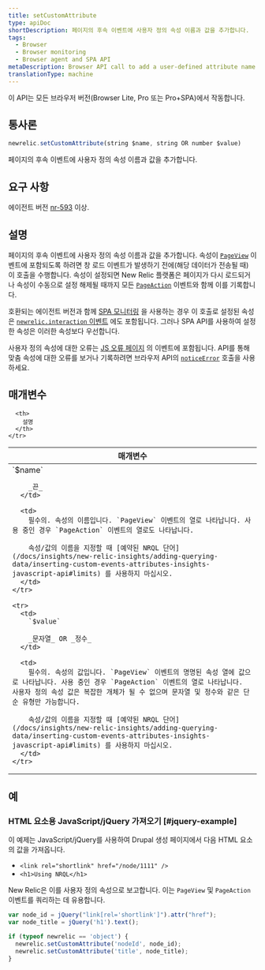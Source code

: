 ```yaml
---
title: setCustomAttribute
type: apiDoc
shortDescription: 페이지의 후속 이벤트에 사용자 정의 속성 이름과 값을 추가합니다.
tags:
  - Browser
  - Browser monitoring
  - Browser agent and SPA API
metaDescription: Browser API call to add a user-defined attribute name and value to subsequent events on the page.
translationType: machine
---
```


<Callout variant="important">
  이 API는 모든 브라우저 버전(Browser Lite, Pro 또는 Pro+SPA)에서 작동합니다.
</Callout>

## 통사론

```js
newrelic.setCustomAttribute(string $name, string OR number $value)
```

페이지의 후속 이벤트에 사용자 정의 속성 이름과 값을 추가합니다.

## 요구 사항

에이전트 버전 [nr-593](/docs/release-notes/new-relic-browser-release-notes/browser-agent-release-notes) 이상.

## 설명

페이지의 후속 이벤트에 사용자 정의 속성 이름과 값을 추가합니다. 속성이 [`PageView`](/docs/insights/explore-data/attributes/browser-default-attributes-insights#browser-attributes-table) 이벤트에 포함되도록 하려면 창 로드 이벤트가 발생하기 전에(해당 데이터가 전송될 때) 이 호출을 수행합니다. 속성이 설정되면 New Relic 플랫폼은 페이지가 다시 로드되거나 속성이 수동으로 설정 해제될 때까지 모든 [`PageAction`](/docs/insights/explore-data/attributes/browser-default-attributes-insights#pageaction-list) 이벤트와 함께 이를 기록합니다.

호환되는 에이전트 버전과 함께 [SPA 모니터링](/docs/browser/single-page-app-monitoring/get-started/welcome-single-page-app-monitoring) 을 사용하는 경우 이 호출로 설정된 속성은 [`newrelic.interaction` 이벤트](/docs/browser/new-relic-browser/browser-agent-apis/browser-spa-api-newrelicinteraction) 에도 포함됩니다. 그러나 SPA API를 사용하여 설정한 속성은 이러한 속성보다 우선합니다.

사용자 정의 속성에 대한 오류는 [JS 오류 페이지](/docs/browser/new-relic-browser/browser-pro-features/javascript-errors-page-detect-analyze-errors) 의 이벤트에 포함됩니다. API를 통해 맞춤 속성에 대한 오류를 보거나 기록하려면 브라우저 API의 [`noticeError`](/docs/browser/new-relic-browser/browser-agent-spa-api/newrelicnoticeerror-browser-agent-api) 호출을 사용하세요.

## 매개변수

<table>
  <thead>
    <tr>
      <th width="25%">
        매개변수
      </th>

      <th>
        설명
      </th>
    </tr>
  </thead>

  <tbody>
    <tr>
      <td>
        `$name`

        _끈_
      </td>

      <td>
        필수의. 속성의 이름입니다. `PageView` 이벤트의 열로 나타납니다. 사용 중인 경우 `PageAction` 이벤트의 열로도 나타납니다.

        속성/값의 이름을 지정할 때 [예약된 NRQL 단어](/docs/insights/new-relic-insights/adding-querying-data/inserting-custom-events-attributes-insights-javascript-api#limits) 를 사용하지 마십시오.
      </td>
    </tr>

    <tr>
      <td>
        `$value`

        _문자열_ OR _정수_
      </td>

      <td>
        필수의. 속성의 값입니다. `PageView` 이벤트의 명명된 속성 열에 값으로 나타납니다. 사용 중인 경우 `PageAction` 이벤트의 열로 나타납니다. 사용자 정의 속성 값은 복잡한 개체가 될 수 없으며 문자열 및 정수와 같은 단순 유형만 가능합니다.

        속성/값의 이름을 지정할 때 [예약된 NRQL 단어](/docs/insights/new-relic-insights/adding-querying-data/inserting-custom-events-attributes-insights-javascript-api#limits) 를 사용하지 마십시오.
      </td>
    </tr>
  </tbody>
</table>

## 예

### HTML 요소용 JavaScript/jQuery 가져오기 [#jquery-example]

이 예제는 JavaScript/jQuery를 사용하여 Drupal 생성 페이지에서 다음 HTML 요소의 값을 가져옵니다.

* `<link rel="shortlink" href="/node/1111" />`
* `<h1>Using NRQL</h1>`

New Relic은 이를 사용자 정의 속성으로 보고합니다. 이는 `PageView` 및 `PageAction` 이벤트를 쿼리하는 데 유용합니다.

```js
var node_id = jQuery("link[rel='shortlink']").attr("href");
var node_title = jQuery('h1').text();

if (typeof newrelic == 'object') {
  newrelic.setCustomAttribute('nodeId', node_id);
  newrelic.setCustomAttribute('title', node_title);
}
```
